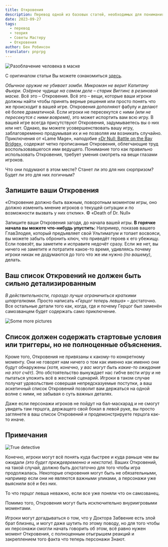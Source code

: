 ```yaml
---
title: Откровения
description: Перевод одной из базовых статей, необходимых для понимания статей Александриана - Откровения
date: 2023-09-27
tags:
  - перевод
  - теория
  - Советы Мастеру
  - Откровения
author: Бен Робинсон
translator: pnprpg
---
```


![Разоблачение человека в маске]([media/3e15ba6884690a1d422fe5c46b27d3c8.jpeg](https://cyborgsandmages.com/images/revelations-1.jpg)) 

С оригиналом статьи Вы можете ознакомиться [здесь](http://arsludi.lamemage.com/index.php/41/revelations/).

*Обычное оружие не убивает зомби. Микромэн не верит Капитану Фьюри. Озёрное чудище на самом деле – старик Виггинс в резиновой маске.* Всё это – Откровения. Всё это – вещи, которые ваши игроки должны найти чтобы принять верные решения или просто понять что же происходит в вашей игре. Откровения дополняют фабулу и делают её более драматичной. Если игроки не пересекутся с ними *(или не пересекутся с ними вовремя)*, это может испортить вам всю игру. В вашей игре всегда присутствуют Откровения, задумываетесь вы о них или нет. Однако, вы можете усовершенствовать вашу игру, заблаговременно продумывая их и не позволяя им возникать случайно. Приключения от «Lame Mage», наподобие [«Dr Null: Battle on the Bay Bridge»](http://www.lamemage.com/bridge.php), содержат четко прописанные Откровения, облегчающие труд воспользовавшегося ими ведущего. Понимание того как правильно использовать Откровения, требует умения смотреть на вещи глазами игроков.

Что они подумают в этом месте? Станет ли это для них сюрпризом? Будет ли это для них логичным?

## **Запишите ваши Откровения**

«Откровение должно быть важным, поворотным моментом игры, оно должно изменить мнение игроков о текущей ситуации и по возможности вызвать у них отклик». © «Death of Dr. Null»

Запишите ваши Откровения загодя, до начала вашей игры. **В горячке начала вы можете что-нибудь упустить:** Например, показав вашего ГлавЗлодея, который предъявляет свой Ультиматум и топает восвояси, вы можете забыть обронить ключ, что приведёт героев к его убежищу. Если повезёт, вы заметите и исправите недочёт сразу. Если же нет, вы ничего не заметите и потратите какое-то время, удивляясь почему игроки никак не додумаются до того что же им нужно *(по вашему)*, делать.

## **Ваш список Откровений не должен быть сильно детализированным**

*В действительности, гораздо лучше ограничиться краткими шпаргалками.* Просто написать *«Герцог теперь левша»* – достаточно. Все остальные детали того как, когда, где и почему Герцог был заменён самозванцем будет содержать само приключение. 

![Some more pictures](https://cyborgsandmages.com/images/revelations-2.jpg) 

## **Список должен содержать стартовые условия или триггеры, но не полноценные объяснения.** 

Кроме того, Откровения не привязаны к какому-то конкретному моменту. Они не говорят нам ничего о том как именно как именно они будут обнаружены *(хотя, конечно, у вас могут быть какие-то ожидания на этот счёт)*. Это обстоятельство вынуждает нас гибче вести игру и не пытаться уложить всё в жесткий сценарий. Игроки в таком случае получат удовольствие совершая непредсказуемые поступки, а ваш аскетичный список Откровений позволит вам держаться на одной волне с ними, не забывая о суть важных деталях.

Даже если персонажи игроков не пойдут на бал-маскарад и не смогут увидеть там герцога, держащего свой бокал в левой руке, вы просто заглянете в ваш список Откровений и продемонстрируете герцога как-то иначе.

## **Примечания**

![True detective](https://cyborgsandmages.com/images/revelations-3.jpg) 

Конечно, игроки могут всё понять куда быстрее и куда раньше чем вы ожидали *(это будет преждевременно и некстати)*. Ваших Откровений, на такой случай, должно быть достаточно для того чтобы игра продолжалась. Некоторые откровения могут быть не обязательными, например если они не являются важными уликами, а персонажи уже выяснили всё и без них.

То что герцог левша неважно, если все уже поняли что он самозванец.

Помимо того, Откровения могут быть исключительно внуриигровыми моментами.

Игроки могут догадываться о том, что у Доктора Забвение есть злой брат близнец, и могут даже шутить по этому поводу, но для того чтобы их персонажи смогли начать говорить об этом, всё равно нужен момент Откровения, с полноценным отыгрышем реакций и закреплением того факта что теперь персонажи Знают.
